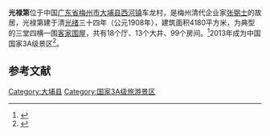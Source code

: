 {{文物保护单位
| 级别 = 全国
| 图片 = 
| 名称 = 大埔光禄第
| 编号 = 8-0412-3-215
| 分类 = 古建筑
| 所在 = {{CHN}}[[广东省|广东省]][[梅州市|梅州市]]<br />[[大埔县|大埔县]][[西河镇_(大埔县)|西河镇]]车龙村
| 时代 = 清
| 登录 = 2019年10月16日
|Cat=梅州市全国重点文物保护单位
}}
'''光禄第'''位于中国[[广东省|广东省]][[梅州市|梅州市]][[大埔县|大埔县]][[西河镇_(大埔县)|西河镇]]车龙村，是梅州清代企业家[[张弼士|张弼士]]的故居，光禄第建于清[[光绪|光绪]]三十四年（公元1908年），建筑面积4180平方米，为典型的三堂四横一围[[客家围屋|客家围屋]]，共有18个厅、13个大井、99个房间。<ref>{{Cite web|url=http://www.meizhou.cn/2012/0412/206584.shtml|title=张弼士故居|accessdate=|author=|date=2012-04-12|publisher=梅州网|archive-url=https://web.archive.org/web/20170111081854/http://www.meizhou.cn/2012/0412/206584.shtml|archive-date=2017-01-11|dead-url=yes}}</ref>2013年成为中国国家3A级景区<ref>{{Cite web|url=http://www.meizhou.cn/news/1302/21/13022100005.html|title=张弼士故居获评国家3A景区|accessdate=|author=|date=2013-02-21|publisher=梅州网|archive-url=https://web.archive.org/web/20130225103237/http://www.meizhou.cn/news/1302/21/13022100005.html|archive-date=2013-02-25|dead-url=yes}}</ref>。

== 参考文献 ==
{{reflist}}

{{广东全国重点文物保护单位}}

[[Category:大埔县|Category:大埔县]]
[[Category:国家3A级旅游景区|Category:国家3A级旅游景区]]